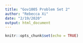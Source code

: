 ```yaml
---
title: "Gov1005 Problem Set 2"
author: "Rebecca Xi"
date: "2/19/2020"
output: html_document
---
```


```r
knitr::opts_chunk$set(echo = TRUE)
```

